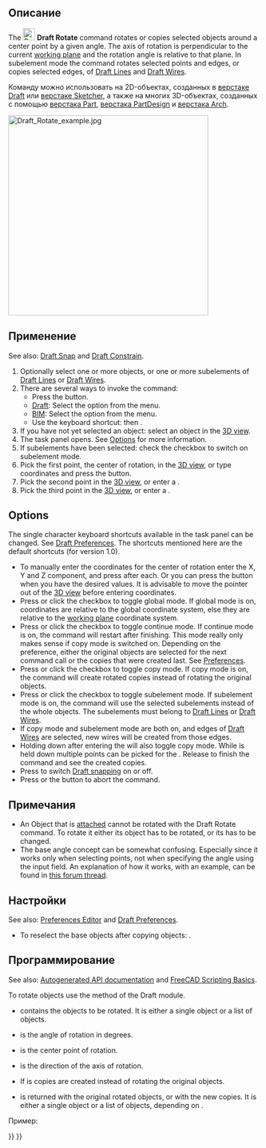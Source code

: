 <languages/>

{{Docnav/ru
|[[Draft_Move/ru|Переместить]]
|[[Draft_Scale/ru|Масштаб]]
|[[Draft_Workbench/ru|Верстак Draft]]
|IconL=Draft_Move.svg
|IconR=Draft_Scale.svg
|IconC=Workbench_Draft.svg
}}

<div class="mw-translate-fuzzy">
{{GuiCommand/ru
|Name/ru=Повернуть
|Name=Draft_Rotate
|MenuLocation=Модификация → Повернуть
|Workbenches=[[Draft_Workbench/ru|Draft]], [[Arch_Workbench/ru|Arch]]
|Shortcut={{KEY|R}} {{KEY|O}}
|Version=0.7
|SeeAlso=[[Draft_SubelementHighlight/ru|Draft SubelementHighlight]]
}}
</div>

<span id="Description"></span>
==Описание==

The [[Image:Draft_Rotate.svg|24px]] '''Draft Rotate''' command rotates or copies selected objects around a center point by a given angle. The axis of rotation is perpendicular to the current [[Draft_SelectPlane|working plane]] and the rotation angle is relative to that plane. In subelement mode the command rotates selected points and edges, or copies selected edges, of [[Draft_Line|Draft Lines]] and [[Draft_Wire|Draft Wires]].

<div class="mw-translate-fuzzy">
Команду можно использовать на 2D-объектах, созданных в [[Draft_Workbench/ru|верстаке Draft]] или [[Sketcher_Workbench/ru|верстаке Sketcher]], а также на многих 3D-объектах, созданных с помощью [[Part_Workbench/ru|верстака Part]], [[PartDesign_Workbench/ru|верстака PartDesign]] и [[Arch_Workbench/ru|верстака Arch]].
</div>

[[Image:Draft_Rotate_example.jpg|400px]]
{{Caption|Rotating an object around a center point}}

<span id="Usage"></span>
==Применение==

See also: [[Draft_Snap|Draft Snap]] and [[Draft_Constrain|Draft Constrain]].

# Optionally select one or more objects, or one or more subelements of [[Draft_Line|Draft Lines]] or [[Draft_Wire|Draft Wires]].
# There are several ways to invoke the command:
#* Press the {{Button|[[Image:Draft_Rotate.svg|16px]] [[Draft_Rotate|Rotate]]}} button.
#* [[Draft_Workbench|Draft]]: Select the {{MenuCommand|Modification → [[Image:Draft_Rotate.svg|16px]] Rotate}} option from the menu.
#* [[BIM_Workbench|BIM]]: Select the {{MenuCommand|Modify → [[Image:Draft_Rotate.svg|16px]] Rotate}} option from the menu.
#* Use the keyboard shortcut: {{KEY|R}} then {{KEY|O}}.
# If you have not yet selected an object: select an object in the [[3D_view|3D view]].
# The {{MenuCommand|Rotate}} task panel opens. See [[#Options|Options]] for more information.
# If subelements have been selected: check the {{MenuCommand|Modify subelements}} checkbox to switch on subelement mode.
# Pick the first point, the center of rotation, in the [[3D_view|3D view]], or type coordinates and press the {{Button|[[Image:Draft_AddPoint.svg|16px]] Enter point}} button.
# Pick the second point in the [[3D_view|3D view]], or enter a {{MenuCommand|Base angle}}.
# Pick the third point in the [[3D_view|3D view]], or enter a {{MenuCommand|Rotation}}.

==Options==

The single character keyboard shortcuts available in the task panel can be changed. See [[Draft_Preferences|Draft Preferences]]. The shortcuts mentioned here are the default shortcuts (for version 1.0).

* To manually enter the coordinates for the center of rotation enter the X, Y and Z component, and press {{KEY|Enter}} after each. Or you can press the {{Button|[[Image:Draft_AddPoint.svg|16px]] Enter point}} button when you have the desired values. It is advisable to move the pointer out of the [[3D_view|3D view]] before entering coordinates.
* Press {{KEY|G}} or click the {{MenuCommand|Global}} checkbox to toggle global mode. If global mode is on, coordinates are relative to the global coordinate system, else they are relative to the [[Draft_SelectPlane|working plane]] coordinate system.
* Press {{KEY|N}} or click the {{MenuCommand|Continue}} checkbox to toggle continue mode. If continue mode is on, the command will restart after finishing. This mode really only makes sense if copy mode is switched on. Depending on the {{MenuCommand|Select base objects after copying}} preference, either the original objects are selected for the next command call or the copies that were created last. See [[#Preferences|Preferences]].
* Press {{KEY|C}} or click the {{MenuCommand|Copy}} checkbox to toggle copy mode. If copy mode is on, the command will create rotated copies instead of rotating the original objects.
* Press {{KEY|B}} or click the {{MenuCommand|Modify subelements}} checkbox to toggle subelement mode. If subelement mode is on, the command will use the selected subelements instead of the whole objects. The subelements must belong to [[Draft_Line|Draft Lines]] or [[Draft_Wire|Draft Wires]].
* If copy mode and subelement mode are both on, and edges of [[Draft_Wire|Draft Wires]] are selected, new wires will be created from those edges.
* Holding down {{KEY|Alt}} after entering the {{MenuCommand|Base angle}} will also toggle copy mode. While {{KEY|Alt}} is held down multiple points can be picked for the {{MenuCommand|Rotation}}. Release {{KEY|Alt}} to finish the command and see the created copies.
* Press {{KEY|S}} to switch [[Draft_Snap|Draft snapping]] on or off.
* Press {{KEY|Esc}} or the {{Button|Close}} button to abort the command.

<span id="Notes"></span>
==Примечания==

* An Object that is [[Part_EditAttachment|attached]] cannot be rotated with the Draft Rotate command. To rotate it either its {{PropertyData|Support}} object has to be rotated, or its {{PropertyData|Attachment Offset}} has to be changed.
* The base angle concept can be somewhat confusing. Especially since it works only when selecting points, not when specifying the angle using the input field. An explanation of how it works, with an example, can be found in [https://forum.freecad.org/viewtopic.php?p=736674#p736674 this forum thread].

<span id="Preferences"></span>
==Настройки==

See also: [[Preferences_Editor|Preferences Editor]] and [[Draft_Preferences|Draft Preferences]].

* To reselect the base objects after copying objects: {{MenuCommand|Edit → Preferences... → Draft → General → Select base objects after copying}}.

<span id="Scripting"></span>
==Программирование==

See also: [https://freecad.github.io/SourceDoc/ Autogenerated API documentation] and [[FreeCAD_Scripting_Basics|FreeCAD Scripting Basics]].

To rotate objects use the {{incode|rotate}} method of the Draft module.

{{Code|code=
rotated_list = rotate(objectslist, angle, center=Vector(0,0,0), axis=Vector(0,0,1), copy=False)
}}

* {{incode|objectslist}} contains the objects to be rotated. It is either a single object or a list of objects.
* {{incode|angle}} is the angle of rotation in degrees.
* {{incode|center}} is the center point of rotation.
* {{incode|axis}} is the direction of the axis of rotation.
* If {{incode|copy}} is {{incode|True}} copies are created instead of rotating the original objects.
* {{incode|rotated_list}} is returned with the original rotated objects, or with the new copies. It is either a single object or a list of objects, depending on {{incode|objectlist}}.

Пример:

{{Code|code=
import FreeCAD as App
import Draft

doc = App.newDocument()

polygon1 = Draft.make_polygon(3, radius=300)
Draft.move(polygon1, App.Vector(1000, 0, 0))

# Rotation around the origin
angle1 = 45
rot2 = Draft.rotate(polygon1, angle1, copy=True)
rot3 = Draft.rotate(polygon1, 2*angle1, copy=True)
rot4 = Draft.rotate(polygon1, 4*angle1, copy=True)

polygon2 = Draft.make_polygon(3, radius=1000)
polygon3 = Draft.make_polygon(5, radius=500)
Draft.move(polygon2, App.Vector(2000, 0, 0))
Draft.move(polygon3, App.Vector(2000, 0, 0))

# Rotation around another point
angle2 = 60
cen = App.Vector(3100, 0, 0)
list2 = [polygon2, polygon3]
rot_list2 = Draft.rotate(list2, angle2, center=cen, copy=True)
rot_list3 = Draft.rotate(list2, 2*angle2, center=cen, copy=True)
rot_list4 = Draft.rotate(list2, 4*angle2, center=cen, copy=True)

doc.recompute()
}}


{{Docnav/ru
|[[Draft_Move/ru|Переместить]]
|[[Draft_Scale/ru|Масштаб]]
|[[Draft_Workbench/ru|Верстак Draft]]
|IconL=Draft_Move.svg
|IconR=Draft_Scale.svg
|IconC=Workbench_Draft.svg
}}

{{Draft Tools navi{{#translation:}}}}
{{Userdocnavi{{#translation:}}}}
